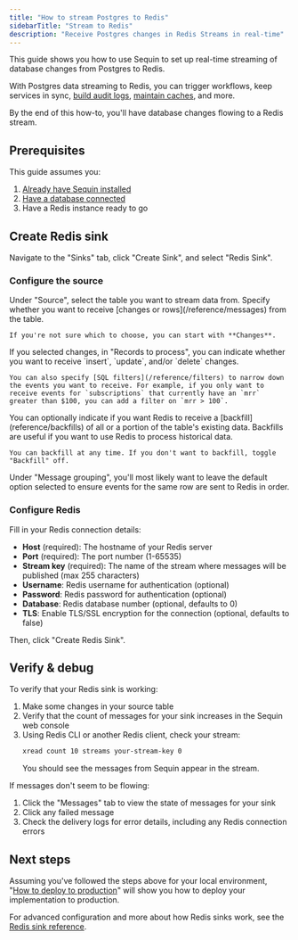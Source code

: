 ```yaml
---
title: "How to stream Postgres to Redis"
sidebarTitle: "Stream to Redis"
description: "Receive Postgres changes in Redis Streams in real-time"
---
```


This guide shows you how to use Sequin to set up real-time streaming of database changes from Postgres to Redis.

With Postgres data streaming to Redis, you can trigger workflows, keep services in sync, [build audit logs](/how-to/create-audit-logs), [maintain caches](/how-to/maintain-caches), and more.

By the end of this how-to, you'll have database changes flowing to a Redis stream.

## Prerequisites

This guide assumes you:

1. [Already have Sequin installed](/quickstart/webhooks)
2. [Have a database connected](/quickstart/connect-postgres)
3. Have a Redis instance ready to go

## Create Redis sink

Navigate to the "Sinks" tab, click "Create Sink", and select "Redis Sink".

### Configure the source

<Steps>
  <Step title="Select source table">
    Under "Source", select the table you want to stream data from.
  </Step>

  <Step title="Choose message type">
    Specify whether you want to receive [changes or rows](/reference/messages) from the table.

    If you're not sure which to choose, you can start with **Changes**.
  </Step>

  <Step title="Specify filters">
    If you selected changes, in "Records to process", you can indicate whether you want to receive `insert`, `update`, and/or `delete` changes.

    You can also specify [SQL filters](/reference/filters) to narrow down the events you want to receive. For example, if you only want to receive events for `subscriptions` that currently have an `mrr` greater than $100, you can add a filter on `mrr > 100`.
  </Step>

  <Step title="Specify backfill">
    You can optionally indicate if you want Redis to receive a [backfill](reference/backfills) of all or a portion of the table's existing data. Backfills are useful if you want to use Redis to process historical data.

    You can backfill at any time. If you don't want to backfill, toggle "Backfill" off.
  </Step>

  <Step title="Specify message grouping">
    Under "Message grouping", you'll most likely want to leave the default option selected to ensure events for the same row are sent to Redis in order.
  </Step>

</Steps>

### Configure Redis

Fill in your Redis connection details:

- **Host** (required): The hostname of your Redis server
- **Port** (required): The port number (1-65535)
- **Stream key** (required): The name of the stream where messages will be published (max 255 characters)
- **Username**: Redis username for authentication (optional)
- **Password**: Redis password for authentication (optional)
- **Database**: Redis database number (optional, defaults to 0)
- **TLS**: Enable TLS/SSL encryption for the connection (optional, defaults to false)

Then, click "Create Redis Sink".

## Verify & debug

To verify that your Redis sink is working:

1. Make some changes in your source table
2. Verify that the count of messages for your sink increases in the Sequin web console
3. Using Redis CLI or another Redis client, check your stream:
   ```bash
   xread count 10 streams your-stream-key 0
   ```
   You should see the messages from Sequin appear in the stream.

If messages don't seem to be flowing:

1. Click the "Messages" tab to view the state of messages for your sink
2. Click any failed message
3. Check the delivery logs for error details, including any Redis connection errors

## Next steps

Assuming you've followed the steps above for your local environment, "[How to deploy to production](/how-to/deploy-to-production)" will show you how to deploy your implementation to production.

For advanced configuration and more about how Redis sinks work, see the [Redis sink reference](/reference/sinks/redis).
